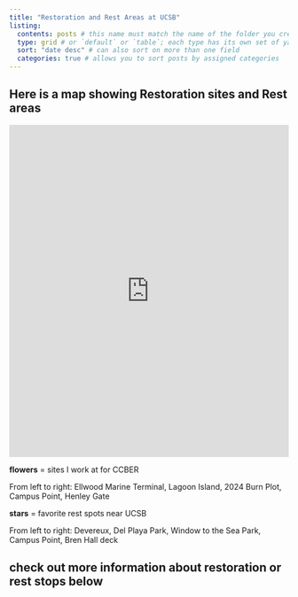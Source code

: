 ```yaml
---
title: "Restoration and Rest Areas at UCSB"
listing: 
  contents: posts # this name must match the name of the folder you created in step #1; here, all Quarto docs in the `posts` directory will be included on your listing page
  type: grid # or `default` or `table`; each type has its own set of yaml options to include
  sort: "date desc" # can also sort on more than one field
  categories: true # allows you to sort posts by assigned categories 
---
```


## Here is a map showing Restoration sites and Rest areas

<iframe width="100%" height="600" frameborder="0" scrolling="no" allowfullscreen src="https://ucsb.maps.arcgis.com/apps/instant/basic/index.html?webmap=caf9f14297664734bc232aa3dc1a769f">

</iframe>

**flowers** = sites I work at for CCBER

From left to right: Ellwood Marine Terminal, Lagoon Island, 2024 Burn Plot, Campus Point, Henley Gate

**stars** = favorite rest spots near UCSB

From left to right: Devereux, Del Playa Park, Window to the Sea Park, Campus Point, Bren Hall deck

## check out more information about restoration or rest stops below
